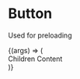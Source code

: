 
<Meta title='Components/Preloader' component={Preloader} />

# Button

Used for preloading

<Canvas>
  <Story
    name='Details'
    args={{
      className: 'test',
      waitBeforeShow: 3000,
    }}
  >
    {(args) => (
      <Preloader {...args}>
        <div>Children Content</div>
      </Preloader>
    )}
  </Story>
</Canvas>

